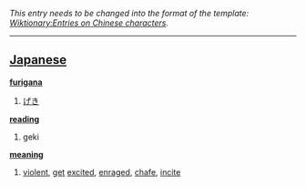 ''This entry needs to be changed into the format of the template: [[Wiktionary:Entries on Chinese characters]].''
----

== [[Japanese]] ==                                          

'''[[furigana]]'''
# [[げき]]

'''[[reading]]'''
# geki

'''[[meaning]]'''
# [[violent]], [[get]] [[excited]], [[enraged]], [[chafe]], [[incite]]